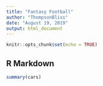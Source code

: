 ```yaml
---
title: "Fantasy Football"
author: "ThompsonBliss"
date: "August 19, 2019"
output: html_document
---
```


```r
knitr::opts_chunk$set(echo = TRUE)
```

## R Markdown


```r
summary(cars)
```
